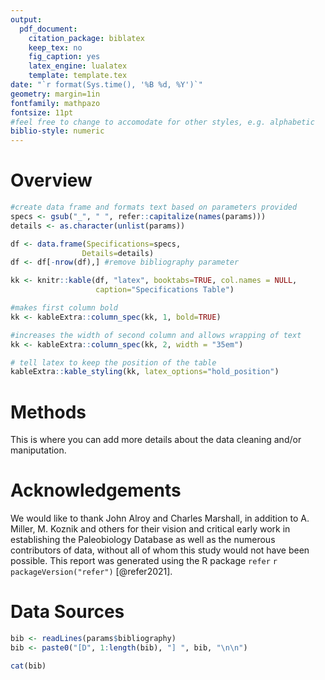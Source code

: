 ---
output:
  pdf_document:
    citation_package: biblatex
    keep_tex: no
    fig_caption: yes
    latex_engine: lualatex
    template: template.tex
date: "`r format(Sys.time(), '%B %d, %Y')`"
geometry: margin=1in
fontfamily: mathpazo
fontsize: 11pt
#feel free to change to accomodate for other styles, e.g. alphabetic
biblio-style: numeric
---
# Overview

```{r echo=FALSE, message=FALSE, warning=FALSE}
#create data frame and formats text based on parameters provided
specs <- gsub("_", " ", refer::capitalize(names(params)))
details <- as.character(unlist(params))

df <- data.frame(Specifications=specs,
                Details=details)
df <- df[-nrow(df),] #remove bibliography parameter

kk <- knitr::kable(df, "latex", booktabs=TRUE, col.names = NULL,
                   caption="Specifications Table")

#makes first column bold
kk <- kableExtra::column_spec(kk, 1, bold=TRUE)

#increases the width of second column and allows wrapping of text
kk <- kableExtra::column_spec(kk, 2, width = "35em") 

# tell latex to keep the position of the table
kableExtra::kable_styling(kk, latex_options="hold_position")
```

# Methods
This is where you can add more details about the data cleaning and/or maniputation. 

# Acknowledgements
We would like to thank John Alroy and Charles Marshall, in addition to A. Miller, M. Koznik and others for their vision and critical early work in establishing the Paleobiology Database as well as the numerous contributors of data, without all of whom this study would not have been possible. This report was generated using the R package `refer` `r packageVersion("refer")` [@refer2021].

# Data Sources
\setlength{\parindent}{0cm}
\baselineskip=0.8\baselineskip
```{r include=FALSE}
bib <- readLines(params$bibliography)
bib <- paste0("[D", 1:length(bib), "] ", bib, "\n\n")
```

```{r echo=FALSE, results='asis'}
cat(bib)

```